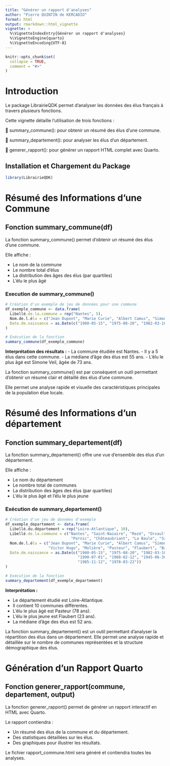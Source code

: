 ```yaml
---
title: "Générer un rapport d'analyses"
author: "Pierre QUINTIN de KERCADIO"
format: html
output: rmarkdown::html_vignette
vignette: >
  %\VignetteIndexEntry{Générer un rapport d'analyses}
  %\VignetteEngine{quarto}
  %\VignetteEncoding{UTF-8}
---
```


```r
knitr::opts_chunk$set(
  collapse = TRUE,
  comment = "#>"
)
```

# Introduction

Le package LibrairieQDK permet d’analyser les données des élus français à travers plusieurs fonctions.

Cette vignette détaille l’utilisation de trois fonctions  :

📌 summary_commune(): pour obtenir un résumé des élus d’une commune.

📌 summary_departement(): pour analyser les élus d’un département.

📌 generer_rapport(): pour générer un rapport HTML complet avec Quarto.



## Installation et Chargement du Package
```r
library(LibrairieQDK)
```


# Résumé des Informations d’une Commune

## Fonction summary_commune(df)

La fonction summary_commune() permet d’obtenir un résumé des élus d’une commune.

Elle affiche :

- Le nom de la commune
- Le nombre total d’élus
- La distribution des âges des élus (par quartiles)
- L’élu le plus âgé


### Execution de summary_commune()
```r
# Création d'un exemple de jeu de données pour une commune
df_exemple_commune <- data.frame(
  Libellé.de.la.commune = rep("Nantes", 5),
  Nom.de.l.élu = c("Jean Dupont", "Marie Curie", "Albert Camus", "Simone Veil", "Victor Hugo"),
  Date.de.naissance = as.Date(c("1960-05-15", "1975-08-20", "1982-03-10", "1950-11-25", "1990-07-01"))
)

# Exécution de la fonction
summary_commune(df_exemple_commune)

```

**Interprétation des résultats :**
- La commune étudiée est Nantes.
- Il y a 5 élus dans cette commune.
- La médiane d’âge des élus est 55 ans.
- L’élu le plus âgé est Simone Veil, âgée de 73 ans.


La fonction summary_commune() est par conséquent un outil permettant d’obtenir un résumé clair et détaillé des élus d’une commune.

Elle permet une analyse rapide et visuelle des caractéristiques principales de la population élue locale.



# Résumé des Informations d'un département

## Fonction summary_departement(df)

La fonction summary_departement() offre une vue d’ensemble des élus d’un département.

Elle affiche :

- Le nom du département
- Le nombre total de communes
- La distribution des âges des élus (par quartiles)
- L’élu le plus âgé et l’élu le plus jeune

### Exécution de summary_departement()

```r
# Création d'un jeu de données d'exemple
df_exemple_departement <- data.frame(
  Libellé.du.département = rep("Loire-Atlantique", 10),
  Libellé.de.la.commune = c("Nantes", "Saint-Nazaire", "Rezé", "Orvault", "Carquefou", 
                             "Pornic", "Châteaubriant", "La Baule", "Savenay", "Guérande"),
  Nom.de.l.élu = c("Jean Dupont", "Marie Curie", "Albert Camus", "Simone Veil", 
                   "Victor Hugo", "Molière", "Pasteur", "Flaubert", "Balzac", "Rousseau"),
  Date.de.naissance = as.Date(c("1960-05-15", "1975-08-20", "1982-03-10", "1950-11-25",
                                "1990-07-01", "1988-02-12", "1945-06-30", "2000-10-05",
                                "1985-11-12", "1978-03-22"))
)

# Exécution de la fonction
summary_departement(df_exemple_departement)

```

**Interprétation :**

- Le département étudié est Loire-Atlantique.
- Il contient 10 communes différentes.
- L’élu le plus âgé est Pasteur (78 ans).
- L’élu le plus jeune est Flaubert (23 ans).
- La médiane d’âge des élus est 52 ans.

La fonction summary_departement() est un outil permettant d’analyser la répartition des élus dans un département.
Elle permet une analyse rapide et détaillée sur le nombre de communes représentées et la structure démographique des élus.


# Génération d’un Rapport Quarto

## Fonction generer_rapport(commune, departement, output)

La fonction generer_rapport() permet de générer un rapport interactif en HTML avec Quarto.

Le rapport contiendra : 

- Un résumé des élus de la commune et du département.
- Des statistiques détaillées sur les élus.
- Des graphiques pour illustrer les résultats.

Le fichier rapport_commune.html sera généré et contiendra toutes les analyses.
